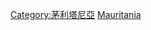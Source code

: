 {{catmore}}
{{Commonscat|Transport in Mauritania}}

[[Category:茅利塔尼亞|Category:茅利塔尼亞]]
[[Category:非洲各国交通|Mauritania]]
